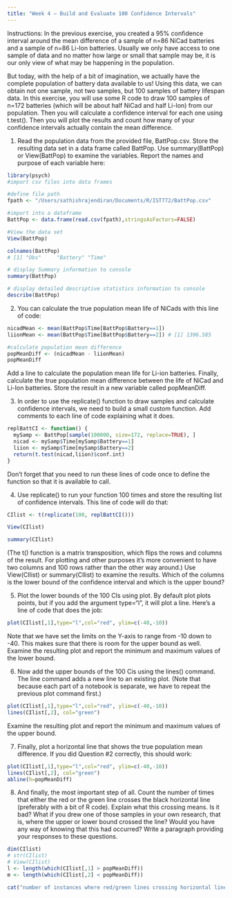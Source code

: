 ```yaml
---
title: "Week 4 – Build and Evaluate 100 Confidence Intervals"
---
```


Instructions: In the previous exercise, you created a 95% confidence interval around the mean difference of a sample of n=86 NiCad batteries and a sample of n=86 Li-Ion batteries. Usually we only have access to one sample of data and no matter how large or small that sample may be, it is our only view of what may be happening in the population.

But today, with the help of a bit of imagination, we actually have the complete population of battery data available to us! Using this data, we can obtain not one sample, not two samples, but 100 samples of battery lifespan data. In this exercise, you will use some R code to draw 100 samples of n=172 batteries (which will be about half NiCad and half Li-Ion) from our population. Then you will calculate a confidence interval for each one using t.test(). Then you will plot the results and count how many of your confidence intervals actually contain the mean difference.

1. Read the population data from the provided file, BattPop.csv. Store the resulting data set in a data frame called BattPop. Use summary(BattPop) or View(BattPop) to examine the variables. Report the names and purpose of each variable here:

```r
library(psych)
#import csv files into data frames

#define file path
fpath <- "/Users/sathishrajendiran/Documents/R/IST772/BattPop.csv"

#import into a dataframe
BattPop <- data.frame(read.csv(fpath),stringsAsFactors=FALSE)

#View the data set
View(BattPop)

colnames(BattPop)
# [1] "Obs"     "Battery" "Time"  

# display Summary information to console
summary(BattPop)

# display detailed descriptive statistics information to console
describe(BattPop)

```

2. You can calculate the true population mean life of NiCads with this line of code:

```r
nicadMean <- mean(BattPop$Time[BattPop$Battery==1])
liionMean <- mean(BattPop$Time[BattPop$Battery==2]) # [1] 1396.585

#calculate population mean difference
popMeanDiff <- (nicadMean - liionMean)
popMeanDiff
```

Add a line to calculate the population mean life for Li-ion batteries. Finally, calculate the true population mean difference between the life of NiCad and Li-Ion batteries. Store the result in a new variable called popMeanDiff. 

3. In order to use the replicate() function to draw samples and calculate confidence intervals, we need to build a small custom function. Add comments to each line of code explaining what it does. 

```r
replBattCI <- function() {
  mySamp <- BattPop[sample(100000, size=172, replace=TRUE), ]
  nicad <- mySamp$Time[mySamp$Battery==1] 
  liion <- mySamp$Time[mySamp$Battery==2] 
  return(t.test(nicad,liion)$conf.int)
}
```

Don’t forget that you need to run these lines of code once to define the function so that it is available to call.

4. Use replicate() to run your function 100 times and store the resulting list of confidence intervals. This line of code will do that:

```r
CIlist <- t(replicate(100, replBattCI()))

View(CIlist)

summary(CIlist)
```

(The t() function is a matrix transposition, which flips the rows and columns of the result. For plotting and other purposes it's more convenient to have two columns and 100 rows rather than the other way around.) Use View(CIlist) or summary(CIlist) to examine the results. Which of the columns is the lower bound of the confidence interval and which is the upper bound?

5. Plot the lower bounds of the 100 CIs using plot. By default plot plots points, but if you add the argument type="l", it will plot a line. Here’s a line of code that does the job:

```r
plot(CIlist[,1],type="l",col="red", ylim=c(-40,-10))
```

Note that we have set the limits on the Y-axis to range from -10 down to -40. This makes sure that there is room for the upper bound as well. Examine the resulting plot and report the minimum and maximum values of the lower bound.

6. Now add the upper bounds of the 100 Cis using the lines() command. The line command  adds a new line to an existing plot. (Note that because each part of a notebook is separate, we have to repeat the previous plot command first.) 

```r
plot(CIlist[,1],type="l",col="red", ylim=c(-40,-10))
lines(CIlist[,2], col="green")
```

Examine the resulting plot and report the minimum and maximum values of the upper bound.

7. Finally, plot a horizontal line that shows the true population mean difference. If you did Question #2 correctly, this should work:

```r
plot(CIlist[,1],type="l",col="red", ylim=c(-40,-10))
lines(CIlist[,2], col="green")
abline(h=popMeanDiff)
```

8. And finally, the most important step of all. Count the number of times that either the red or the green line crosses the black horizontal line (preferably with a bit of R code). Explain what this crossing means. Is it bad? What if you drew one of those samples in your own research, that is, where the upper or lower bound crossed the line? Would you have any way of knowing that this had occurred? Write a paragraph providing your responses to these questions.


```r
dim(CIlist)
# str(CIlist)
# View(CIlist)
l <- length(which(CIlist[,1] > popMeanDiff))
m <- length(which(CIlist[,2] < popMeanDiff))

cat("number of instances where red/green lines crossing horizontal line:",l+m)

```


